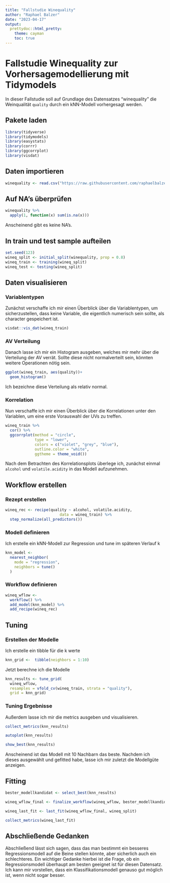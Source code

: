 ```yaml
---
title: "Fallstudie Winequality"
author: "Raphael Balzer"
date: "2023-04-17"
output: 
  prettydoc::html_pretty:
    theme: cayman
    toc: true
---
```


# Fallstudie Winequality zur Vorhersagemodellierung mit Tidymodels

In dieser Fallstudie soll auf Grundlage des Datensatzes "winequality" die Weinqualität `quality` durch ein kNN-Modell vorhergesagt werden.

## Pakete laden

```r
library(tidyverse)
library(tidymodels)
library(easystats)
library(corrr)
library(ggcorrplot)
library(visdat)
```

## Daten importieren

```r
winequality <- read.csv("https://raw.githubusercontent.com/raphaelbalzer/data/main/winequality.csv")
```

## Auf NA's überprüfen

```r
winequality %>% 
  apply(1, function(x) sum(is.na(x)))
```

Anscheinend gibt es keine NA's.

## In train und test sample aufteilen

```r
set.seed(123)
wineq_split <- initial_split(winequality, prop = 0.8)
wineq_train <- training(wineq_split)
wineq_test <- testing(wineq_split)
```

## Daten visualisieren

### Variablentypen

Zunächst verschaffe ich mir einen Überblick über die Variablentypen, um sicherzustellen, dass keine Variable, die eigentlich numerisch sein sollte, als character gespeichert ist.

```r
visdat::vis_dat(wineq_train)
```

### AV Verteilung

Danach lasse ich mir ein Histogram ausgeben, welches mir mehr über die Verteilung der AV verrät. Sollte diese nicht normalverteilt sein, könnten weitere Operationen nötig sein.

```r
ggplot(wineq_train, aes(quality))+
  geom_histogram()
```

Ich bezeichne diese Verteilung als relativ normal.

### Korrelation

Nun verschaffe ich mir einen Überblick über die Korrelationen unter den Variablen, um eine erste Vorauswahl der UVs zu treffen.

```r
wineq_train %>% 
  cor() %>% 
  ggcorrplot(method = "circle", 
             type = "lower",
             colors = c("violet", "grey", "blue"),
             outline.color = "white",
             ggtheme = theme_void())
```

Nach dem Betrachten des Korrelationsplots überlege ich, zunächst einmal `alcohol` und `volatile.acidity` in das Modell aufzunehmen.

## Workflow erstellen

### Rezept erstellen

```r
wineq_rec <- recipe(quality ~ alcohol, volatile.acidity,
                        data = wineq_train) %>%
  step_normalize(all_predictors())
```

### Modell definieren

Ich erstelle ein kNN-Modell zur Regression und tune im späteren Verlauf k

```r
knn_model <-
  nearest_neighbor(
    mode = "regression",
    neighbors = tune()
  ) 
```

### Workflow definieren

```r
wineq_wflow <- 
  workflow() %>% 
  add_model(knn_model) %>% 
  add_recipe(wineq_rec)
```

## Tuning

### Erstellen der Modelle

Ich erstelle ein tibble für die k werte

```r
knn_grid <-  tibble(neighbors = 1:10)
```

Jetzt berechne ich die Modelle

```r
knn_results <- tune_grid(
  wineq_wflow,
  resamples = vfold_cv(wineq_train, strata = "quality"),
  grid = knn_grid)
```

### Tuning Ergebnisse

Außerdem lasse ich mir die metrics ausgeben und visualisieren.

```r
collect_metrics(knn_results)
```

```r
autoplot(knn_results)
```

```r
show_best(knn_results)
```

Anscheinend ist das Modell mit 10 Nachbarn das beste. Nachdem ich dieses ausgewählt und gefitted habe, lasse ich mir zuletzt die Modellgüte anzeigen.

## Fitting

```r
bester_modellkandidat <- select_best(knn_results)

wineq_wflow_final <- finalize_workflow(wineq_wflow, bester_modellkandidat)

wineq_last_fit <- last_fit(wineq_wflow_final, wineq_split)

collect_metrics(wineq_last_fit)
```

## Abschließende Gedanken

Abschließend lässt sich sagen, dass das man bestimmt ein besseres Regressionsmodell auf die Beine stellen könnte, aber sicherlich auch ein schlechteres. Ein wichtiger Gedanke hierbei ist die Frage, ob ein Regressionsmodell überhaupt am besten geeignet ist für diesen Datensatz. Ich kann mir vorstellen, dass ein Klassifikationsmodell genauso gut möglich ist, wenn nicht sogar besser.
